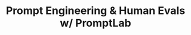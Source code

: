 ---
title: 'Prompt Engineering & Human Evals w/ PromptLab'
description: "Start prototyping and testing with Quotient AI's PromptLab"
icon: "flask"
---